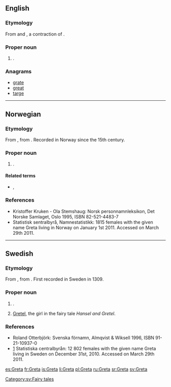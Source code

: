 ==English==

===Etymology===
From {{etyl|de|en}} and {{etyl|sv|en}} {{term|Greta|lang=sv}}, a contraction  of {{term|Margareta|lang=sv}}.

===Proper noun===
{{en-proper noun}}

# {{given name|female|from=Ancient Greek}}. 

===Anagrams===
* [[grate#English|grate]]
* [[great#English|great]]
* [[targe#English|targe]]

----

==Norwegian==

===Etymology===
From {{etyl|de|no}} {{term|Greta|lang=de}}, from {{term|Margareta|lang=de}}. Recorded in Norway since the 15th century.

===Proper noun===
{{no-proper noun}}

# {{given name|male|lang=no}}.

====Related terms====
* {{l|no|Grete}}, {{l|no|Grethe}}

===References===
* Kristoffer Kruken - Ola Stemshaug: Norsk personnamnleksikon, Det Norske Samlaget, Oslo 1995, ISBN 82-521-4483-7
* [http://www.ssb.no/navn/ ] Statistisk sentralbyrå, Namnestatistikk: 1815 females with the given name Greta living in Norway on January 1st 2011. Accessed on March 29th 2011.

----

==Swedish==

===Etymology===
From {{etyl|de|sv}} {{term|Greta|lang=de}}, from {{term|Margareta|lang=de}}. First recorded in Sweden in 1309.

===Proper noun===
{{head|sv|proper noun}}

# {{given name|female|lang=sv}}.
# [[Gretel]], the girl in the fairy tale ''Hansel and Gretel''.

===References===
* Roland Otterbjörk: Svenska förnamn, Almqvist & Wiksell 1996, ISBN 91-21-10937-0
* [http://www.scb.se/Pages/NameSearch____259432.aspx] Statistiska centralbyrån: 12 802 females with the given name Greta living in Sweden on December 31st, 2010. Accessed on March 29th 2011.

[[Category:sv:Fairy tales]]

[[es:Greta]]
[[fr:Greta]]
[[is:Greta]]
[[li:Greta]]
[[pl:Greta]]
[[ru:Greta]]
[[sr:Greta]]
[[sv:Greta]]